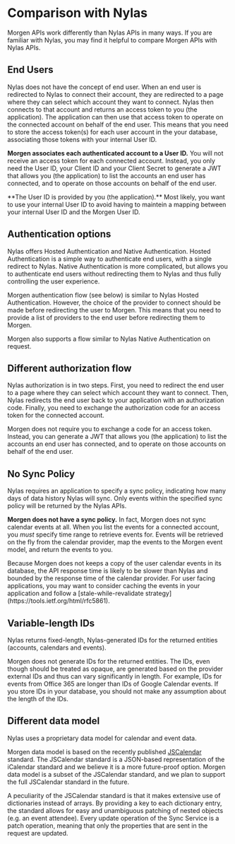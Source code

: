 

# Comparison with Nylas

Morgen APIs work differently than Nylas APIs in many ways.
If you are familiar with Nylas, you may find it helpful to compare Morgen APIs with Nylas APIs.


## End Users
Nylas does not have the concept of end user. When an end user is redirected
to Nylas to connect their account, they are redirected to a page where they
can select which account they want to connect. Nylas then connects to that
account and returns an access token to you (the application). 
The application can then use that access token to operate on the connected account on behalf of
the end user. This means that you need to store the access token(s) for each user account in the your database,
associating those tokens with your internal User ID.


**Morgen associates each authenticated account to a User ID.** You will not receive
an access token for each connected account. Instead, you only need the
User ID, your Client ID and your Client Secret to generate a JWT that
allows you (the application) to list the accounts an end user has connected, 
and to operate on those accounts on behalf of the end user.

<Callout type="info" emoji="💡">
  **The User ID is provided by you (the application).** Most likely, you want
  to use your internal User ID to avoid having to maintein a mapping between
    your internal User ID and the Morgen User ID.
</Callout>

## Authentication options
Nylas offers Hosted Authentication and Native Authentication. Hosted Authentication
is a simple way to authenticate end users, with a single redirect to Nylas.
Native Authentication is more complicated, but allows you to authenticate end users
without redirecting them to Nylas and thus fully controlling the user experience.

Morgen authentication flow (see below) is similar to Nylas Hosted Authentication.
However, the choice of the provider to connect should be made before redirecting the user
to Morgen. This means that you need to provide a list of providers to the end user
before redirecting them to Morgen. 

<Callout type="info" emoji="💡">
  Morgen also supports a flow similar to Nylas Native Authentication on request.
</Callout>

## Different authorization flow
Nylas authorization is in two steps. 
First, you need to redirect the end user to a page where they can select which account they want to connect.
Then, Nylas redirects the end user back to your application with an authorization code. Finally, you need to
exchange the authorization code for an access token for the connected account.

Morgen does not require you to exchange a code for an access token. Instead, you can
generate a JWT that allows you (the application) to list the accounts an end user has connected,
and to operate on those accounts on behalf of the end user.

## No Sync Policy
Nylas requires an application to specify a sync policy, indicating how many days of data history Nylas will sync. Only events
within the specified sync policy will be returned by the Nylas APIs.

**Morgen does not have a sync policy.** In fact, Morgen does not sync calendar events at all.
When you list the events for a connected account, you _must_ specify 
time range to retrieve events for. Events will be retrieved on the fly from the
calendar provider, map the events to the Morgen event model, and return the
events to you.

<Callout type="warning" emoji="⚠️">
  Because Morgen does not keeps a copy of the user calendar events in its database,
  the API response time is likely to be slower than Nylas and bounded by 
    the response time of the calendar provider. For user facing applications,
    you may want to consider caching the events in your application and follow a 
    [stale-while-revalidate strategy](https://tools.ietf.org/html/rfc5861).
</Callout>

## Variable-length IDs
Nylas returns fixed-length, Nylas-generated IDs for the returned entities (accounts, calendars and events).

Morgen does not generate IDs for the returned entities. The IDs, even though should be treated as opaque,
are generated based on the provider external IDs and thus can vary significantly in length.
For example, IDs for events from Office 365 are longer than IDs of Google Calendar events.
If you store IDs in your database, you should not make any assumption about the length of the IDs.

## Different data model
Nylas uses a proprietary data model for calendar and event data.

Morgen data model is based on the recently published [JSCalendar](https://datatracker.ietf.org/doc/rfc8984/) standard.
The JSCalendar standard is a JSON-based representation of the iCalendar standard and we believe it is a more 
future-proof option. Morgen data model is a subset of the JSCalendar standard, and we plan to support
the full JSCalendar standard in the future.

<Callout type="info" emoji="💡">
  A peculiarity of the JSCalendar standard is that it makes extensive use of dictionaries instead of arrays.
  By providing a key to each dictionary entry, the standard allows for easy and unambiguous patching of nested 
  objects (e.g. an event attendee). Every update operation of the Sync Service is a patch operation, meaning 
  that only the properties that are sent in the request are updated. 
</Callout>




